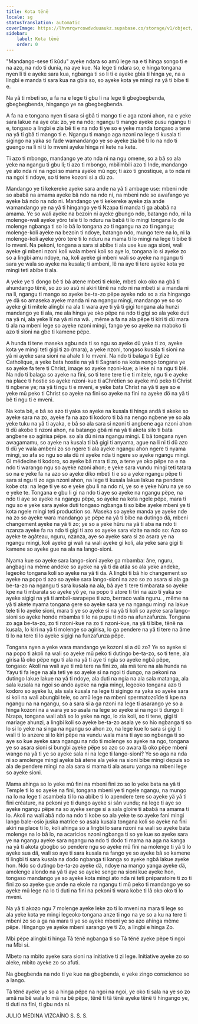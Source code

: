 ```yaml
---
title: Kota tënë
locale: sg
statusTranslation: automatic
coverImage: https://lhvmrqwrcowdvduuaukz.supabase.co/storage/v1/object/public/strapi-uploads/small_cover-educacion-fundamental.webp-2d51a7828a2b1309555be27f7e2a61a0.webp
sidebar:
    label: Kota tënë
    order: 0
---
```

"Mandango-sese tî kûdu" ayeke ndara so amû lege na e ti hinga songo ti e na azo, na ndo ti dunia, na aye kue. Na lege ti ndara so, e hinga tongana nyen li ti e ayeke sara kua, ngbanga ti so li ti e ayeke gbia ti hinga ye, na a lingbi e manda ti sara kua na gbia so, so ayeke kota ye mingi na yâ ti bibe ti e.

Na yâ ti mbeti so, a fa na e lege ti gbu li na lege ti gbegbegbenda, gbegbegbenda, hingango ye na gbegbegbenda.

A fa na e tongana nyen ti sara si gbâ ti mango ti e aga nzoni ahon, na e yeke sara lakue na aye ota: zo, ye na ndo; ngangu ti mango ayeke pusu ngangu ti e, tongaso a lingbi e zia bê ti e na ndo ti ye so e yeke manda tongaso a tene na yâ ti gbâ ti mango ti e. Ngangu ti mango aga nzoni na lege ti kusala ti sigingo na yaka so fade wamandango ye so ayeke zia bê ti lo na ndo ti guengo na li ni ti lo mveni ayeke hinga ni kete na kete.

Ti azo ti mbongo, mandango ye ato nda ni na ngu omene, so a bâ so ala yeke na ngangu ti gbu li; ti azo ti mbongo, mbilimbili azo ti Inde, mandango ye ato nda ni na ngoi so mama ayeke mû ngo; ti azo ti gnostique, a to nda ni na ngoi ti ndoye, so ti tene kozoni si a dü zo.

Mandango ye ti kekereke ayeke sara ande na yâ ti ambage use: mbeni nde so ababâ na amama ayeke bâ ndo na ndo ni, na mbeni nde so awafango ye ayeke bâ ndo na ndo ni. Mandango ye ti kekereke ayeke zia ande wamandango ye na yâ ti hingango ye ti Nzapa ti manda ti ga ababâ na amama. Ye so wali ayeke na bezoin ni ayeke gbungo ndo, batango ndo, ni la molenge-wali ayeke yôro tele ti lo nduru na babâ ti lo mingi tongana lo de molenge ngbanga ti so lo bâ lo tongana zo ti ngangu na zo ti ngangu; molenge-koli ayeke na bezoin ti ndoye, batango ndo, mungo tere na lo, ni la molenge-koli ayeke yôro tere ti lo nduru na mama ti lo mingi na lege ti bibe ti lo mveni. Na pekoni, tongana a sara si abibe ti ala use kue aga sioni, wali ayeke gi mbeni nzoni koli wala mbeni koli so aye lo, tongana lo si ayeke zo so a lingbi amu ndoye, na, koli ayeke gi mbeni wali so ayeke na ngangu ti sara ye wala so ayeke na kusala; ti ambeni, lê na aye ti tere ayeke kota ye mingi teti abibe ti ala.

A yeke ye ti dongo bê ti bâ atene mbeti ti ekole, mbeti oko oko na gbâ ti ahundango tënë, so zo so asû ni akiri tënë na ndo ni na mbeti si a manda ni na li, ngangu ti mango so ayeke be-ta-zo pëpe ayeke ndo so a zia hingango ye dä so amaseka ayeke manda ni na ngangu mingi, mandango ye so so ayeke gi ti mitele alingbi na ala ti wara aye ti yâ ti gigi tongana ala hunzi mandango ye ti ala, me ala hinga ye oko pëpe na ndo ti gigi so ala yeke duti na yâ ni, ala yeke lï na yâ ni na wâ. , même a fa na ala pëpe ti kiri ti dü mara ti ala na mbeni lege so ayeke nzoni mingi, fango ye so ayeke na maboko ti azo ti sioni na gbe ti kamene pëpe.

A hunda ti tene maseka agbu nda ti so ngu so ayeke dü yaka ti zo, ayeke kota ye mingi teti gigi ti zo (mara), a yeke nzoni, tongaso kusala ti sioni na yâ ni ayeke sara sioni na ahale ti lo mveni. Na ndo ti balaga ti Eglize Catholique, a yeke bata hostie na yâ ti Sagrario na kota nengo tongana ye so ayeke fa tere ti Christ, image so ayeke nzoni-kue; a leke ni na ngu ti blé. Na ndo ti balaga so ayeke na fini, so ti tene tere ti e ti mitele, ngu ti e ayeke na place ti hostie so ayeke nzoni-kue ti aChrétien so ayeke mû peko ti Christ ti ngbene ye; na yâ ti ngu ti e mveni, e yeke bata Christ na yâ ti aye so e yeke mû peko ti Christ so ayeke na fini so ayeke na fini na ayeke dö na yâ ti bê ti ngu ti e mveni.

Na kota bê, e bâ so azo ti yaka so ayeke na kusala ti hinga andâ ti akeke so ayeke sara na zo, ayeke fa na azo ti kodoro ti bâ na nengo ngbene ye so ala yeke tuku na yâ ti ayaka, e bâ so ala sara si nzoni ti angbene aga nzoni ahon ti dü akobe ti nzoni ahon, na batango gbâ ni na yâ ti akota silo ti bata angbene so agirisa pëpe. so ala dü ni na ngangu mingi. E bâ tongana nyen awagamamu, so ayeke na kusala ti bâ gigi ti anyama, ague na li ni ti dü azo ti dü ye wala ambeni zo so ngere ti ala ayeke ngangu ahon ngere ti nyama mingi, so afa so ngu so ala dü ni ayeke nda ti ngere so ayeke ngangu mingi. Gi médecine ti kodoro, so ayeke bâ mara ti zo, a tene ye oko pëpe na e na ndo ti warango ngu so ayeke nzoni ahon; e yeke sara vundu mingi teti tatara so na e yeke fa na azo so ayeke diko mbeti ti e so a yeke ngangu pëpe ti sara si ngu ti zo aga nzoni ahon, na lege ti kusala lakue lakue na pendere kobe ota: na lege ti ye so e yeke gbu li na ndo ni, ye so e yeke hûru na ye so e yeke te. Tongana e gbu li gi na ndo ti aye so ayeke na ngangu pëpe, na ndo ti aye so ayeke na ngangu pëpe, so ayeke na kota ngele pëpe, mara ti ngu so e yeke sara ayeke duti tongaso ngbanga ti so bibe ayeke mbeni ye ti kota ngele mingi teti production so. Maseka so ayeke manda ye ayeke nde na zo so ayeke wara mandango ye pëpe na yâ ti bibe na dutingo dä, mbeni changement ayeke na yâ ti zo; ye so a yeke hûru na yâ ti aba na ndo ti nzanza ayeke fa na ndo ti gigi ti azo so ayeke sara vizite na ndo so: Azo so ayeke te agâteau, nguru, nzanza, aye so ayeke sara si zo asara ye na ngangu mingi, koli ayeke gi wali na wali ayeke gi koli, ala yeke sara gigi ti kamene so ayeke gue na ala na lango-sioni.

Nyama kue so ayeke sara lango-sioni ayeke ga mbamba: âne, nguru, angbagi na même andeke so ayeke na yâ ti da atâa so ala yeke andeke, legeoko tongana koli so ayeke na yâ ti da. A lingbi ti bâ hio changement so ayeke na popo ti azo so ayeke sara lango-sioni na azo so zo asara si ala ga be-ta-zo na ngangu ti sara kusala na ala, bâ aye ti tere ti mbarata so ayeke kpe na ti mbarata so ayeke yô ye, na popo ti atore ti tiri na azo ti yaka so ayeke sigigi na yâ ti ambaï-sarapepe ti azo, berraco wala nguru. , même na yâ ti akete nyama tongana gere so ayeke sara ye na ngangu mingi na lakue tele ti lo ayeke sioni, mara ti ye so ayeke si na yâ ti koli so ayeke sara lango-sioni so ayeke honde mbamba ti lo na pupu ti ndo na afunzafunza. Tongana zo aga be-ta-zo, zo ti nzoni-kue na zo ti nzoni-kue, na yâ ti bibe, tënë na kusala, lo kiri na yâ ti molenge so agirisa, lo ga pendere na yâ ti tere na âme ti lo na tere ti lo ayeke sigigi na funzafunza pëpe.

Tongana nyen a yeke wara mandango ye kozoni si a dü zo? Ye so ayeke si na popo ti akoli na wali so ayeke mû peko ti dutingo be-ta-zo, so ti tene, ala girisa lâ oko pëpe ngu ti ala na yâ ti aye ti ngia so ayeke ngbâ pëpe, tongaso: Akoli na wali aye ti mû tere na fini zo, ala mä tere na ala hunda na Yayu ti fa lege na ala teti ye so ayeke si na ngoi ti dungo, na pekoni na dutingo lakue lakue na yâ ti ndoye, ala duti na ngia na ala sala matanga, ala sala kusala na ngoi so ando ayeke na ngia mingi, legeoko tongana azo ti kodoro so ayeke lu, ala sala kusala na lege ti sigingo na yaka so ayeke sara si koli na wali abungbi tele, so amû lege na mbeni spermatozoïde ti kpe na ngangu na na ngangu, so a sara si a ga nzoni na lege ti asarango ye so a hinga kozoni na a wara ye so asala na lege so ayeke si na ngoi ti dungo ti Nzapa, tongana wali abâ so lo yeke na ngo, lo zia koli, so ti tene, gigi ti mariage ahunzi, a lingbi koli so ayeke be-ta-zo asala ye so hio ngbanga ti so lo si lo yeke na singa na ngangu so ahon zo, na lege kue lo sara si gigi ti wali ti lo anzere si lo kiri pëpe na vundu wala mara ti aye so ngbanga ti so aye so kue ayeke sara ngangu na ndo ti molenge so ayeke na ngo, tongana ye so asara sioni si bungbi ayeke pëpe so azo so awara lâ oko pëpe mbeni wango na yâ ti ye so ayeke sala ni na lege ti lango-sioni? Ye so aga na nda ni so amolenge mingi ayeke bâ atene ala yeke na sioni bibe mingi depuis so ala de pendere mingi na ala sara si mama ti ala asuru yanga na mbeni lege so ayeke sioni.

Mama ahinga so lo yeke mû fini na mbeni fini zo so lo yeke bata na yâ ti Temple ti lo so ayeke na fini, tongana mbeni ye ti ngele ngangu, na mungo na lo na lege ti asambela ti lo na abibe ti lo apendere tere so ayeke yä yâ ti fini créature, na pekoni ye ti dungo ayeke si sân vundu; na lege ti aye so ayeke ngangu pëpe na so ayeke senge si a sala gloire ti ababâ na amama ti lo. Akoli na wali abâ ndo na ndo ti kobe so ala yeke te so ayeke fani mingi lango bale-osio juska matrice so asala kusala tongana koli so ayeke na fini akiri na place ti lo, koli ahinga so a lingbi lo sara nzoni na wali so ayeke bata molenge na lo bâ lo, na acaricios nzoni ngbanga ti so ye kue so ayeke sara ye na ngangu ayeke sara ngangu na ndo ti dodo ti mama na aga na kanga na yâ ti akota gbogbo so pendere ngu so ayeke mû fini na molenge ti yâ ti lo ayeke sua dä, wali so aye ti sara kusala na fango ye so ayeke bâ so kamene ti lingbi ti sara kusala na dodo ngbanga ti kanga so ayeke ngbâ lakue ayeke hon. Ndo so dutingo be-ta-zo ayeke dä, ndoye na mango yanga ayeke dä, amolenge alondo na yâ ti aye so ayeke senge na sioni kue ayeke hon, tongaso mandango ye so ayeke kota mingi ato nda ni teti préparatoire ti zo ti fini zo so ayeke gue ande na ekole na ngangu ti mû peko ti mandango ye so ayeke mû lege na lo ti duti na fini na pekoni ti wara kobe ti lâ oko oko ti lo mveni.

Na yâ ti akozo ngu 7 molenge ayeke leke zo ti lo mveni na mara ti lege so ala yeke kota ye mingi legeoko tongana anze ti ngo na ye so a ku na tere ti mbeni zo so a ga na mara ti ye so ayeke mbeni ye so azo ahinga même pëpe. Hingango ye ayeke mbeni sarango ye ti Zo, a lingbi e hinga Zo.

Mbi pëpe alingbi ti hinga Tâ tënë ngbanga ti so Tâ tënë ayeke pëpe ti ngoi na Mbi si.

Mbeto na mbito ayeke sara sioni na initiative ti zi lege. Initiative ayeke zo so aleke, mbito ayeke zo so afuti.

Na gbegbenda na ndo ti ye kue na gbegbenda, e yeke zingo conscience so a lango.

Tâ tënë ayeke ye so a hinga pëpe na ngoi na ngoi, ye oko ti sala na ye so zo amä na bê wala lo mä na bê pëpe, tënë ti tâ tënë ayeke tënë ti hingango ye, ti duti na fini, ti gbu nda ni.

JULIO MEDINA VIZCAÍNO
S. S. S.

